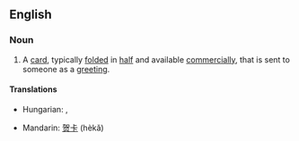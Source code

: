 ==English==

===Noun===
{{en-noun}}

# A [[card]], typically [[fold]]ed in [[half]] and available [[commercially]], that is sent to someone as a [[greeting]].

====Translations====
{{trans-top|card sent as a greeting}}
* Hungarian: {{t|hu|üdvözlőlap}}, {{t|hu|üdvözlőkártya}}
{{trans-mid}}
* Mandarin: [[贺卡]] (hèkǎ)
{{trans-bottom}}